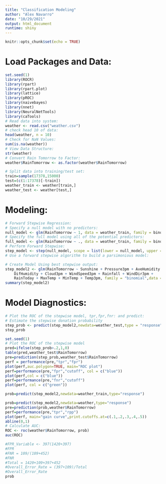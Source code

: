 ```yaml
---
title: "Classification Modeling"
author: "Alex Navarro"
date: "10/29/2021"
output: html_document
runtime: shiny
---
```


```r
knitr::opts_chunk$set(echo = TRUE)
```
# Load Packages and Data:
```r
set.seed(1)
library(ROCR)
library(rpart)
library(rpart.plot)
library(lattice)
library(pROC)
library(naivebayes)
library(nnet)
library(NeuralNetTools)
library(caTools)
# Read data into system:
weather <- read.csv("weather.csv")
# check head 10 of data:
head(weather, n = 10)
# Check for NaN Values:
sum(is.na(weather))
# View Data Structure:
str(weather)
# Convert Rain Tomorrow to Factor:
weather$RainTomorrow <- as.factor(weather$RainTomorrow)
```
```r
# Split data into training/test set:
train=sample(17378,15000)
test=(c(1:17378)[-train])
weather_train <- weather[train,]
weather_test <- weather[test,]
```
# Modeling:
```r
# Forward Stepwise Regression:
# Specify a null model with no predictors:
null_model <- glm(RainTomorrow ~ 1, data = weather_train, family = binomial)
# Specify the full model using all of the potential predictors:
full_model <- glm(RainTomorrow ~ ., data = weather_train, family = binomial)
# Perform Forward Stepwise:
step_model <- step(null_model, scope = list(lower = null_model, upper = full_model), direction = "forward")
# Use a forward stepwise algorithm to build a parsimonious model:
```
```r
# Create Model Using best stepwise output:
step_model2 <- glm(RainTomorrow ~ Sunshine + Pressure3pm + AveHumidity + WindGustSpeed + 
    DifHumidity + Cloud3pm + WindSpeed3pm + Rainfall + WindDir3pm + 
    RainToday + MaxTemp + MinTemp + Temp3pm, family = "binomial",data = weather_train)
summary(step_model2)
```
# Model Diagnostics:
```r
# Plot the ROC of the stepwise model, tpr,fpr,fnr: and predict:
# Estimate the stepwise donation probability
step_prob <- predict(step_model2,newdata=weather_test,type = "response")
step_prob
```
```r
set.seed(1)
# Plot the ROC of the stepwise model
pred=ifelse(step_prob>.2,1,0)
table(pred,weather_test$RainTomorrow)
pre=prediction(step_prob,weather_test$RainTomorrow)
perf = performance(pre,"tpr","fpr")
plot(perf,auc.polygon=TRUE, main="ROC plot")
perf=performance(pre,"fpr","cutoff", col = c("blue"))
plot(perf,col = c("blue"))
perf=performance(pre,"fnr","cutoff")
plot(perf, col = c("green"))

prob=predict(step_model2,newdata=weather_train,type="response")

prob=predict(step_model2,newdata=weather,type="response")
pre=prediction(prob,weather$RainTomorrow)
perf=performance(pre,"tpr","rpp")
plot(perf, main="gain curve",print.cutoffs.at=c(.1,.2,.3,.4,.5))
abline(0,1)
# Calculate AUC:
ROC <- roc(weather$RainTomorrow, prob)
auc(ROC)
```
```r
#FPR_Variable <- 397(1420+397)
#FPR
#FNR = 109/(109+452)
#FNR
#Total = 1420+109+397+452
#Overall_Error_Rate = (397+109)/Total
#Overall_Error_Rate
prob
```
